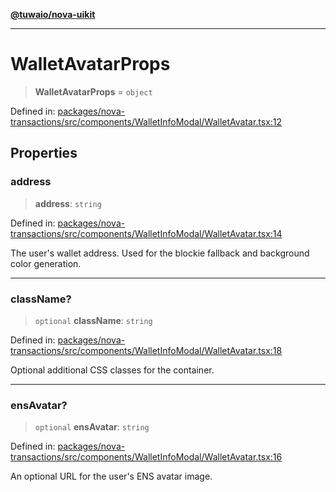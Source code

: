[**@tuwaio/nova-uikit**](../../../README.md)

***

# WalletAvatarProps

> **WalletAvatarProps** = `object`

Defined in: [packages/nova-transactions/src/components/WalletInfoModal/WalletAvatar.tsx:12](https://github.com/TuwaIO/nova-uikit/blob/08eba8ae8d3f95b682badea39f500181ab46fa0d/packages/nova-transactions/src/components/WalletInfoModal/WalletAvatar.tsx#L12)

## Properties

### address

> **address**: `string`

Defined in: [packages/nova-transactions/src/components/WalletInfoModal/WalletAvatar.tsx:14](https://github.com/TuwaIO/nova-uikit/blob/08eba8ae8d3f95b682badea39f500181ab46fa0d/packages/nova-transactions/src/components/WalletInfoModal/WalletAvatar.tsx#L14)

The user's wallet address. Used for the blockie fallback and background color generation.

***

### className?

> `optional` **className**: `string`

Defined in: [packages/nova-transactions/src/components/WalletInfoModal/WalletAvatar.tsx:18](https://github.com/TuwaIO/nova-uikit/blob/08eba8ae8d3f95b682badea39f500181ab46fa0d/packages/nova-transactions/src/components/WalletInfoModal/WalletAvatar.tsx#L18)

Optional additional CSS classes for the container.

***

### ensAvatar?

> `optional` **ensAvatar**: `string`

Defined in: [packages/nova-transactions/src/components/WalletInfoModal/WalletAvatar.tsx:16](https://github.com/TuwaIO/nova-uikit/blob/08eba8ae8d3f95b682badea39f500181ab46fa0d/packages/nova-transactions/src/components/WalletInfoModal/WalletAvatar.tsx#L16)

An optional URL for the user's ENS avatar image.
